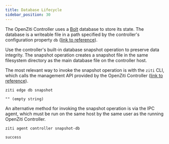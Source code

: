 ```yaml
---
title: Database Lifecycle
sidebar_position: 30
---
```


The OpenZiti Controller uses a [Bolt](https://github.com/etcd-io/bbolt) database to store its state. The database is a writeable file in a path specified by the controller's configuration property `db` ([link to reference](/reference/30-configuration/controller.md#db)).

Use the controller's built-in database snapshot operation to preserve data integrity. The snapshot operation creates a snapshot file in the same filesystem directory as the main database file on the controller host.

The most relevant way to invoke the snapshot operation is with the `ziti` CLI, which calls the management API provided by the OpenZiti Controller ([link to reference](/reference/developer/api/02-edge-management-reference.mdx#tag/Database/operation/createDatabaseSnapshot)).

```text
ziti edge db snapshot
```

```buttonless title="Expected output"
"" (empty string)
```

An alternative method for invoking the snapshot operation is via the IPC agent, which must be run on the same host by the same user as the running OpenZiti Controller.

```text
ziti agent controller snapshot-db
```

```buttonless title="Expected output"
success
```

